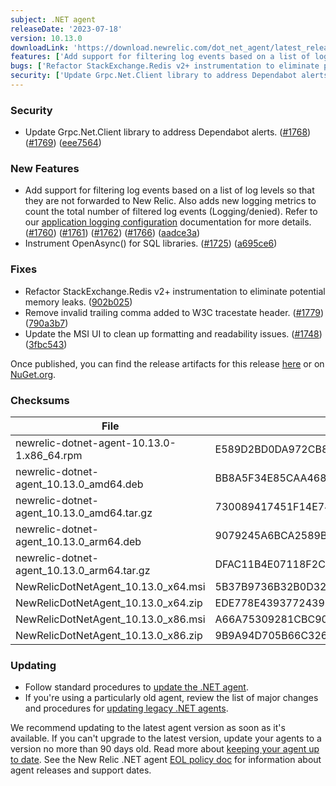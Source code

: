 ```yaml
---
subject: .NET agent
releaseDate: '2023-07-18'
version: 10.13.0
downloadLink: 'https://download.newrelic.com/dot_net_agent/latest_release'
features: ['Add support for filtering log events based on a list of log levels so that they are not forwarded to New Relic. Also adds new logging metrics to count the total number of filtered log events (Logging/denied).', 'Instrument OpenAsync() for SQL libraries.']
bugs: ['Refactor StackExchange.Redis v2+ instrumentation to eliminate potential memory leaks.', 'Remove invalid trailing comma added to W3C tracestate header.', 'Update the MSI UI to clean up formatting and readability issues.']
security: ['Update Grpc.Net.Client library to address Dependabot alerts.']
---
```


### Security

* Update Grpc.Net.Client library to address Dependabot alerts. ([#1768](https://github.com/newrelic/newrelic-dotnet-agent/issues/1768)) ([#1769](https://github.com/newrelic/newrelic-dotnet-agent/issues/1769)) ([eee7564](https://github.com/newrelic/newrelic-dotnet-agent/commit/eee7564cbe79b653ad7909af36f09c9a64cdb731))

### New Features

* Add support for filtering log events based on a list of log levels so that they are not forwarded to New Relic. Also adds new logging metrics to count the total number of filtered log events (Logging/denied). Refer to our [application logging configuration](https://docs.newrelic.com/docs/apm/agents/net-agent/configuration/net-agent-configuration/#application_logging) documentation for more details. ([#1760](https://github.com/newrelic/newrelic-dotnet-agent/issues/1760)) ([#1761](https://github.com/newrelic/newrelic-dotnet-agent/issues/1761)) ([#1762](https://github.com/newrelic/newrelic-dotnet-agent/issues/1762)) ([#1766](https://github.com/newrelic/newrelic-dotnet-agent/issues/1766)) ([aadce3a](https://github.com/newrelic/newrelic-dotnet-agent/commit/aadce3a09f9fe3c77a93f557686f1ddc26fc6169))
* Instrument OpenAsync() for SQL libraries. ([#1725](https://github.com/newrelic/newrelic-dotnet-agent/issues/1725)) ([a695ce6](https://github.com/newrelic/newrelic-dotnet-agent/commit/a695ce6de7e56bc3f803c9b9f6c8c09b30c106fd))

### Fixes

* Refactor StackExchange.Redis v2+ instrumentation to eliminate potential memory leaks. ([902b025](https://github.com/newrelic/newrelic-dotnet-agent/commit/902b025c8c420b8bc288b15d914b47aabc1bd426))
* Remove invalid trailing comma added to W3C tracestate header. ([#1779](https://github.com/newrelic/newrelic-dotnet-agent/issues/1779)) ([790a3b7](https://github.com/newrelic/newrelic-dotnet-agent/commit/790a3b75dd7609d76638ea3625a9289f58b24378))
* Update the MSI UI to clean up formatting and readability issues. ([#1748](https://github.com/newrelic/newrelic-dotnet-agent/issues/1748)) ([3fbc543](https://github.com/newrelic/newrelic-dotnet-agent/commit/3fbc54310ed3989f915e6f39b27ef8867ed573db))

Once published, you can find the release artifacts for this release [here](https://download.newrelic.com/dot_net_agent/latest_release/) or on [NuGet.org](https://www.nuget.org/).

### Checksums

| File                                       | SHA - 256  Hash                                                  |
| ------------------------------------------ | ---------------------------------------------------------------- |
| newrelic-dotnet-agent-10.13.0-1.x86_64.rpm | E589D2BD0DA972CB8ECE27A2BCC55E5EC5724F049AEF1993606F1AFBCE7E34B9 |
| newrelic-dotnet-agent_10.13.0_amd64.deb    | BB8A5F34E85CAA468BEFED90803339A49E6139618CAB208493772F76F95E1321 |
| newrelic-dotnet-agent_10.13.0_amd64.tar.gz | 730089417451F14E749BBAF5B66482FDBA920CE0D313999A1AB51F6F6388C613 |
| newrelic-dotnet-agent_10.13.0_arm64.deb    | 9079245A6BCA2589B8A6A71AD62B8BE1944BA3B3F6A56446FE488385E6E70AE1 |
| newrelic-dotnet-agent_10.13.0_arm64.tar.gz | DFAC11B4E07118F2C1F1E28F78785CE61EE96D1EEFAD1F3116F83994AD60B59E |
| NewRelicDotNetAgent_10.13.0_x64.msi        | 5B37B9736B32B0D32466115066BC43EB5D1D59C08749E5BB5A04A1431B31907A |
| NewRelicDotNetAgent_10.13.0_x64.zip        | EDE778E4393772439BAE0EFB5266604A18028CBBB955B9A40C543ECAEF6B51F9 |
| NewRelicDotNetAgent_10.13.0_x86.msi        | A66A75309281CBC902E393EC391F0FBB849A7BA9F115E4F72C82A830EC2E5312 |
| NewRelicDotNetAgent_10.13.0_x86.zip        | 9B9A94D705B66C326FCE83794B08D6C45EEEC4BF796B4F9E1B994DFBFB587407 |

### Updating

* Follow standard procedures to [update the .NET agent](/docs/agents/net-agent/installation-configuration/update-net-agent).
* If you're using a particularly old agent, review the list of major changes and procedures for [updating legacy .NET agents](/docs/agents/net-agent/troubleshooting/upgrade-legacy-net-agents).

We recommend updating to the latest agent version as soon as it's available. If you can't upgrade to the latest version, update your agents to a version no more than 90 days old. Read more about [keeping your agent up to date](/docs/new-relic-solutions/new-relic-one/install-configure/update-new-relic-agent).
See the New Relic .NET agent [EOL policy doc](/docs/apm/agents/net-agent/getting-started/net-agent-eol-policy) for information about agent releases and support dates.
